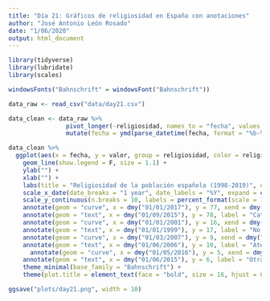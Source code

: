 ```yaml
---
title: "Día 21: Gráficos de religiosidad en España con anotaciones"
author: "José Antonio León Rosado"
date: "1/06/2020"
output: html_document
---
```


```r
library(tidyverse)
library(lubridate)
library(scales)

windowsFonts("Bahnschrift" = windowsFont("Bahnschrift"))
```


```r
data_raw <- read_csv("data/day21.csv")

data_clean <- data_raw %>% 
                pivot_longer(-religiosidad, names_to = "fecha", values_to = "valor") %>% 
                mutate(fecha = ymd(parse_datetime(fecha, format = "%b-%y")))
```

```r
data_clean %>% 
  ggplot(aes(x = fecha, y = valor, group = religiosidad, color = religiosidad)) +
    geom_line(show.legend = F, size = 1.1) +
    ylab("") +
    xlab("") +
    labs(title = "Religiosidad de la población española (1998-2019)", caption = "Fuente: CIS | @jantleon") +
    scale_x_date(date_breaks = "1 year", date_labels = "%Y", expand = c(0,200)) +
    scale_y_continuous(n.breaks = 10, labels = percent_format(scale = 1, accuracy = 1)) +
    annotate(geom = "curve", x = dmy("01/01/2017"), y = 77, xend = dmy("01/09/2017"), yend = 73, curvature = -.4, arrow = arrow(length = unit(2, "mm")), color = "#7dad00") +
    annotate(geom = "text", x = dmy("01/09/2015"), y = 78, label = "Católico", hjust = "left", family = "Bahnschrift", color = "#7dad00") +
    annotate(geom = "curve", x = dmy("01/01/2001"), y = 16, xend = dmy("01/06/2001"), yend = 12, curvature = -.4, arrow = arrow(length = unit(2, "mm")), color = "#c67cff") +
    annotate(geom = "text", x = dmy("01/01/1999"), y = 17, label = "No creyente", hjust = "left", family = "Bahnschrift", color = "#c67cff") +
    annotate(geom = "curve", x = dmy("01/03/2007"), y = 9, xend = dmy("01/07/2007"), yend = 8, curvature = -.4, arrow = arrow(length = unit(2, "mm")), color = "#f8766d") +
    annotate(geom = "text", x = dmy("01/06/2006"), y = 10, label = "Ateo", hjust = "left", family = "Bahnschrift", color = "#f8766d") +
      annotate(geom = "curve", x = dmy("01/05/2016"), y = 5, xend = dmy("01/09/2016"), yend = 4, curvature = -.4, arrow = arrow(length = unit(2, "mm")), color = "#00bdc4") +
    annotate(geom = "text", x = dmy("01/06/2015"), y = 6, label = "Otras", hjust = "left", family = "Bahnschrift", color = "#00bdc4") +
    theme_minimal(base_family = "Bahnschrift") +
    theme(plot.title = element_text(face = "bold", size = 16, hjust = 0.5))

ggsave("plots/day21.png", width = 10)
```


